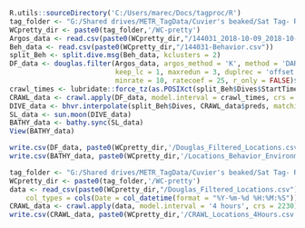 ```r
R.utils::sourceDirectory('C:/Users/marec/Docs/tagproc/R')
tag_folder <- "G:/Shared drives/METR_TagData/Cuvier's beaked/Sat Tag- Raw/Zica-20181009-144031/Zica-20181009-144031-portal"
WCpretty_dir <- paste0(tag_folder,'/WC-pretty')
Argos_data <- read.csv(paste0(WCpretty_dir,"/144031_2018-10-09_2018-10-29.kalman.csv"))
Beh_data <- read.csv(paste0(WCpretty_dir,"/144031-Behavior.csv"))
split_Beh <- split.dive.msg(Beh_data, kclusters = 2)
DF_data <- douglas.filter(Argos_data, argos_method = 'K', method = 'DAR', 
                          keep_lc = 1, maxredun = 3, duplrec = 'offset', 
                          minrate = 10, ratecoef = 25, r_only = FALSE)$retained
crawl_times <- lubridate::force_tz(as.POSIXct(split_Beh$Dives$StartTime, format = "%m/%d/%Y %H:%M:%S"), tzone = 'UTC')
CRAWL_data <- crawl.apply(DF_data, model.interval = crawl_times, crs = 2230)
DIVE_data <- bhvr.interpolate(split_Beh$Dives, CRAWL_data$preds, matching = T)
SL_data <- sun.moon(DIVE_data)
BATHY_data <- bathy.sync(SL_data)
View(BATHY_data)
```

```r
write.csv(DF_data, paste0(WCpretty_dir,'/Douglas_Filtered_Locations.csv'), row.names=F)
write.csv(BATHY_data, paste0(WCpretty_dir,'/Locations_Behavior_Environment.csv'), row.names=F)
```

```R
tag_folder <- "G:/Shared drives/METR_TagData/Cuvier's beaked/Sat Tag- Raw/Zica-20181009-144031/Zica-20181009-144031-portal"
WCpretty_dir <- paste0(tag_folder,'/WC-pretty')
data <- read_csv(paste0(WCpretty_dir,"/Douglas_Filtered_Locations.csv"), 
    col_types = cols(Date = col_datetime(format = "%Y-%m-%d %H:%M:%S")))
CRAWL_data <- crawl.apply(data, model.interval = '4 hours', crs = 2230)$preds
write.csv(CRAWL_data, paste0(WCpretty_dir,'/CRAWL_Locations_4Hours.csv'), row.names=F)
```
